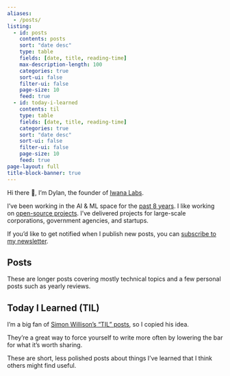 ```yaml
---
aliases:
  - /posts/
listing:
  - id: posts
    contents: posts
    sort: "date desc"
    type: table
    fields: [date, title, reading-time]
    max-description-length: 100
    categories: true
    sort-ui: false
    filter-ui: false
    page-size: 10
    feed: true
  - id: today-i-learned
    contents: til
    type: table
    fields: [date, title, reading-time]
    categories: true
    sort: "date desc"
    sort-ui: false
    filter-ui: false
    page-size: 10
    feed: true
page-layout: full
title-block-banner: true
---
```


Hi there 👋, I'm Dylan, the founder of [Iwana Labs](https://iwanalabs.com).

I've been working in the AI & ML space for the [past 8 years](https://linkedin.com/in/dylanjcastillo). I like working on [open-source projects](https://github.com/dylanjcastillo). I've delivered projects for large-scale corporations, government agencies, and startups.

If you'd like to get notified when I publish new posts, you can [subscribe to my newsletter](https://subscribe.dylancastillo.co).

## Posts

These are longer posts covering mostly technical topics and a few personal posts such as yearly reviews.

:::{#posts}
:::

## Today I Learned (TIL)

I'm a big fan of [Simon Willison's "TIL" posts](https://til.simonwillison.net/), so I copied his idea.

They're a great way to force yourself to write more often by lowering the bar for what it's worth sharing.

These are short, less polished posts about things I've learned that I think others might find useful.

:::{#today-i-learned}
:::
